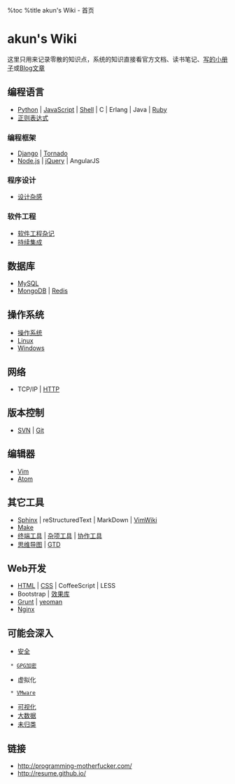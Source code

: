 %toc
%title akun's Wiki - 首页

= akun's Wiki =

这里只用来记录零散的知识点，系统的知识直接看官方文档、读书笔记、[[http://pm.readthedocs.org/|写的小册子]]或[[http://zhengkun.info/|Blog文章]]

== 编程语言 ==

* [[Python]] | [[JavaScript]] | [[Shell]] | C | Erlang | Java | [[Ruby]]
* [[Regex|正则表达式]]

=== 编程框架 ===

* [[Django]] | [[Tornado]]
* [[NodeJS|Node.js]] | [[jQuery]] | AngularJS

=== 程序设计 ===

* [[think|设计杂感]]

=== 软件工程 ===

* [[SE|软件工程杂记]]
* [[CI|持续集成]]

== 数据库 ==

* [[MySQL]]
* [[MongoDB]] | [[Redis]]

== 操作系统 ==

* [[OS|操作系统]]
* [[Linux]]
* [[Windows]]

== 网络 ==

* TCP/IP | [[HTTP]]

== 版本控制 ==

* [[SVN]] | [[Git]]

== 编辑器 ==

* [[Vim]]
* [[Atom]]

== 其它工具 ==

* [[Sphinx]] | reStructuredText | MarkDown | [[VimWiki]]
* [[Make]]
* [[terminal|终端工具]] | [[tools|杂项工具]] | [[teamwork|协作工具]]
* [[MindMap|思维导图]] | [[GTD]]

== Web开发 ==

* [[HTML]] | [[CSS]] | CoffeeScript | LESS
* Bootstrap | [[FrontEnd/lib|效果库]]
* [[Grunt]] | [[yeoman]]
* [[Nginx]]

== 可能会深入 ==

* [[security|安全]]
  * [[GPG|GPG加密]]
* 虚拟化
  * [[VMware]]
* [[Visualization|可视化]]
* [[BigData|大数据]]
* [[unknown|未归类]]

== 链接 ==

* http://programming-motherfucker.com/
* http://resume.github.io/
